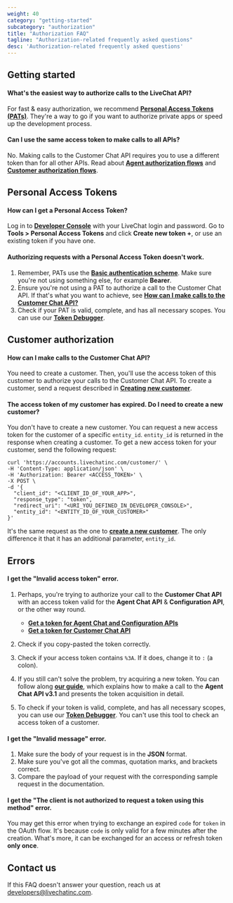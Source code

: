 ```yaml
---
weight: 40
category: "getting-started"
subcategory: "authorization"
title: "Authorization FAQ"
tagline: "Authorization-related frequently asked questions"
desc: 'Authorization-related frequently asked questions'
---
```


## Getting started

#### What's the easiest way to authorize calls to the LiveChat API?
For fast & easy authorization, we recommend [**Personal Access Tokens (PATs)**](/getting-started/authorization/#personal-access-tokens). They're a way to go if you want to authorize private apps or speed up the development process.

#### Can I use the same access token to make calls to all APIs?
No. Making calls to the Customer Chat API requires you to use a different token than for all other APIs. Read about [**Agent authorization flows**](/getting-started/authorization/#agent-authorization-flows)
and [**Customer authorization flows**](/getting-started/authorization/#customer-authorization-flow).

## Personal Access Tokens

#### How can I get a Personal Access Token?
Log in to <a href="https://developers.livechatinc.com/console/" target="_blank" rel="noopener noreferrer">**Developer Console**</a> with your LiveChat login and password. Go to **Tools > Personal Access Tokens** and click **Create new token +**, or use an existing token if you have one.

#### Authorizing requests with a Personal Access Token doesn't work.
1. Remember, PATs use the <a href="https://developer.mozilla.org/en-US/docs/Web/HTTP/Authentication#Basic_authentication_scheme/" target="_blank">**Basic authentication scheme**</a>. Make sure you're not using something else, for example **Bearer**.
2. Ensure you're not using a PAT to authorize a call to the Customer Chat API. If that's what you want to achieve, see [**How can I make calls to the Customer Chat API?**](#how-can-i-make-calls-to-the-customer-chat-api)
3. Check if your PAT is valid, complete, and has all necessary scopes. You can use our <a href="https://developers.livechatinc.com/console/tools/token-debugger/" target="_blank" rel="noopener noreferrer">**Token Debugger**</a>.  


## Customer authorization 

#### How can I make calls to the Customer Chat API?
You need to create a customer. Then, you'll use the access token of this customer to authorize your calls to the Customer Chat API. To create a customer, send a request described in [**Creating new customer**](/getting-started/authorization/#creating-new-customer).

#### The access token of my customer has expired. Do I need to create a new customer?
You don't have to create a new customer. You can request a new access token for the customer of a specific `entity_id`. `entity_id` is returned in the response when creating a customer.
To get a new access token for your customer, send the following request:

```
curl 'https://accounts.livechatinc.com/customer/' \
-H 'Content-Type: application/json' \
-H 'Authorization: Bearer <ACCESS_TOKEN>' \
-X POST \
-d '{
  "client_id": "<CLIENT_ID_OF_YOUR_APP>",
  "response_type": "token",
  "redirect_uri": "<URI_YOU_DEFINED_IN_DEVELOPER_CONSOLE>",
  "entity_id": "<ENTITY_ID_OF_YOUR_CUSTOMER>"
}'
```

It's the same request as the one to [**create a new customer**](/getting-started/authorization/#creating-new-customer). The only difference it that it has an additional parameter, `entity_id`.


## Errors

#### I get the "Invalid access token" error.
1. Perhaps, you're trying to authorize your call to the **Customer Chat API** with an access token valid for the **Agent Chat API** & **Configuration API**, or the other way round.

    - [**Get a token for Agent Chat and Configuration APIs**](/getting-started/authorization/#agent-authorization-flows)
    - [**Get a token for Customer Chat API**](/getting-started/authorization/#customer-authorization-flow)

2. Check if you copy-pasted the token correctly.
3. Check if your access token contains `%3A`. If it does, change it to `:` (a colon). 
4. If you still can't solve the problem, try acquiring a new token. You can follow along [**our guide**](/getting-started/guides/messaging-apis-in-practice/), which explains how to make a call to the **Agent Chat API v3.1** and presents the token acquisition in detail.
5. To check if your token is valid, complete, and has all necessary scopes, you can use our <a href="https://developers.livechatinc.com/console/tools/token-debugger/" target="_blank" rel="noopener noreferrer">**Token Debugger**</a>. You can't use this tool to check an access token of a customer.


#### I get the "Invalid message" error.
1. Make sure the body of your request is in the **JSON** format. 
2. Make sure you've got all the commas, quotation marks, and brackets correct.
3. Compare the payload of your request with the corresponding sample request in the documentation. 


#### I get the "The client is not authorized to request a token using this method" error.
You may get this error when trying to exchange an expired `code` for `token` in the OAuth flow. It's because `code` is only valid for a few minutes after the creation. What's more, it can be exchanged for an access or refresh token **only once**.  

## Contact us
If this FAQ doesn't answer your question, reach us at [developers@livechatinc.com](mailto:developers@livechatinc.com).